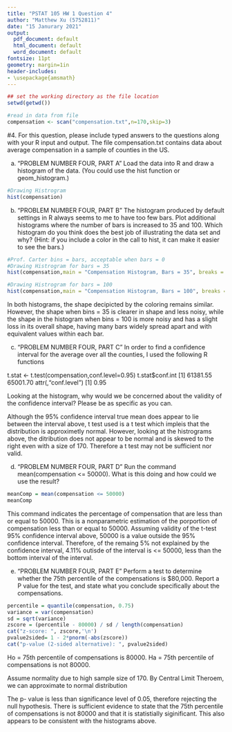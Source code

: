 ```yaml
---
title: "PSTAT 105 HW 1 Question 4"
author: "Matthew Xu (5752811)"
date: "15 Janurary 2021"
output:
  pdf_document: default
  html_document: default
  word_document: default
fontsize: 11pt
geometry: margin=1in
header-includes:
- \usepackage{amsmath}
---
```


\vspace{0.25in}

```r
## set the working directory as the file location
setwd(getwd())

#read in data from file
compensation <- scan("compensation.txt",n=170,skip=3)
```


#4. For this question, please include typed answers to the questions along with your R input and output.
The file compensation.txt contains data about average compensation in a sample of counties in the
US.

a. "PROBLEM NUMBER FOUR, PART A"
Load the data into R and draw a histogram of the data. (You could use the hist function or geom_histogram.)
```r
#Drawing Histrogram
hist(compensation)

```

b. "PROBLEM NUMBER FOUR, PART B"
The histogram produced by default settings in R always seems to me to have too few bars. Plot
additional histograms where the number of bars is increased to 35 and 100. Which histogram do
you think does the best job of illustrating the data set and why? (Hint: if you include a color in
the call to hist, it can make it easier to see the bars.)
```r
#Prof. Carter bins = bars, acceptable when bars = 0
#Drawing Histrogram for bars = 35
hist(compensation,main = "Compensation Histogram, Bars = 35", breaks = 35, col = "blue")

#Drawing Histrogram for bars = 100
hist(compensation,main = "Compensation Histogram, Bars = 100", breaks = 100, col = "red")

```
In both histograms, the shape decipicted by the coloring remains similar. However, the shape when bins = 35 is clearer in shape and less noisy, while the shape in the histogram when bins = 100 is more noisy and has a slight loss in its overall shape, having many bars widely spread apart and with equivalent values within each bar.

c. "PROBLEM NUMBER FOUR, PART C"
In order to find a confidence interval for the average over all the counties, I used the following R
functions

t.stat <- t.test(compensation,conf.level=0.95)
t.stat$conf.int
[1] 61381.55 65001.70
attr(,"conf.level")
[1] 0.95

Looking at the histogram, why would we be concerned about the validity of the confidence interval?
Please be as specific as you can.

Although the 95% confidence interval true mean does appear to lie between the interval above, t test used is a t test which impleis that the distribution is approximetly normal. However, looking at the histrograms above, the ditribution does not appear to be normal and is skewed to the right even with a size of 170. Therefore a t test may not be sufficient nor valid.

d. "PROBLEM NUMBER FOUR, PART D"
Run the command mean(compensation <= 50000). What is this doing and how could we use
the result?
```r
meanComp = mean(compensation <= 50000)
meanComp

```
This command indicates the percentage of compensation that are less than or equal to 50000. This is a nonparametric estimation of the porportion of compensation less than or equal to 50000. Assuming validity of the t-test 95% confidence interval above, 50000 is a value outside the 95% confidence interval. Therefore, of the remaing 5% not explained by the confidence interval, 4.11% outisde of the interval is <= 50000, less than the bottom interval of the interval.

e. "PROBLEM NUMBER FOUR, PART E"
Perform a test to determine whether the 75th percentile of the compensations is $80,000. Report
a P value for the test, and state what you conclude specifically about the compensations.
```r
percentile = quantile(compensation, 0.75)
variance = var(compensation)
sd = sqrt(variance)
zscore = (percentile - 80000) / sd / length(compensation)
cat("z-score: ", zscore,'\n')
pvalue2sided= 1 - 2*pnorm(-abs(zscore))
cat("p-value (2-sided alternative): ", pvalue2sided)

```

Ho = 75th percentile of compensations is 80000. Ha = 75th percentile of compensations is not 80000. 

Assume normality due to high sample size of 170. By Central Limit Theroem, we can approximate to normal distribution

The p- value is less than significance level of 0.05, therefore rejecting the null hypothesis. There is sufficient evidence to state that the 75th percentile of compensations is not 80000 and that it is statistially siginificant. This also appears to be consistent with the histograms above.




